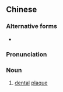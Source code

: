 ==Chinese==
{{zh-forms}}

===Alternative forms===
* {{zh-l|牙班}}

===Pronunciation===
{{zh-pron
|m=yábān
|c=ngaa4 baan1
|cat=n
}}

===Noun===
{{zh-noun}}

# [[dental]] [[plaque]]